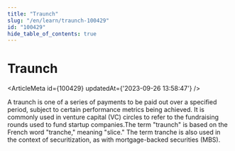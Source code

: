 ```yaml
---
title: "Traunch"
slug: "/en/learn/traunch-100429"
id: "100429"
hide_table_of_contents: true
---
```



# Traunch

<ArticleMeta id={100429} updatedAt={'2023-09-26 13:58:47'} />
<div className='border-solid border-b border-t-0 my-4 border-[var(--ifm-color-gray-300)]' />

A traunch is one of a series of payments to be paid out over a specified period, subject to certain performance metrics being achieved. It is commonly used in venture capital (VC) circles to refer to the fundraising rounds used to fund startup companies.The term "traunch" is based on the French word "tranche," meaning "slice." The term tranche is also used in the context of securitization, as with mortgage-backed securities (MBS).
